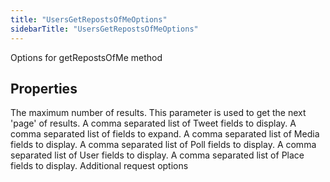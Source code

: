 ```yaml
---
title: "UsersGetRepostsOfMeOptions"
sidebarTitle: "UsersGetRepostsOfMeOptions"
---
```


Options for getRepostsOfMe method

## Properties

<ParamField name="maxResults" type="number">
The maximum number of results.
</ParamField>





<ParamField name="paginationToken" type="string">
This parameter is used to get the next 'page' of results.
</ParamField>





<ParamField name="tweetfields" type="string[]">
A comma separated list of Tweet fields to display.
</ParamField>





<ParamField name="expansions" type="string[]">
A comma separated list of fields to expand.
</ParamField>





<ParamField name="mediafields" type="string[]">
A comma separated list of Media fields to display.
</ParamField>





<ParamField name="pollfields" type="string[]">
A comma separated list of Poll fields to display.
</ParamField>





<ParamField name="userfields" type="string[]">
A comma separated list of User fields to display.
</ParamField>





<ParamField name="placefields" type="string[]">
A comma separated list of Place fields to display.
</ParamField>





<ParamField name="requestOptions" type="[RequestOptions](/xdks/typescript/reference/interfaces/RequestOptions)">
Additional request options
</ParamField>



